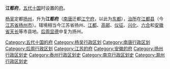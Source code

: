 '''江都府'''，[[五代十国|五代十国]]时设置的[[府_(行政区划)|府]]。

[[杨吴|杨吴]]定都[[扬州_(古代)|扬州]]，升为'''江都府'''（[[南唐|南唐]]迁都[[江宁府|江宁府]]，以此为[[东都|东都]]），[[治所|治所]]在[[江都县|江都县]]（今[[江苏省|江苏省]][[扬州市|扬州市]]）。辖境相当今江苏省扬州、[[江都区|江都]]、[[高邮市|高邮]]、[[仪征市|仪征]]、[[兴化市|兴化]]、[[六合区|六合]]和[[安徽省|安徽省]][[天长市|天长]]等市县地。[[后周|后周]][[显德|显德]]中复为扬州。 

{{十國行政區劃|nocat}}

{{五代十国行政区划小作品}}
[[Category:五代十国的府|Category:五代十国的府]]
[[Category:杨吴行政区划|Category:杨吴行政区划]]
[[Category:南唐行政区划|Category:南唐行政区划]]
[[Category:后周行政区划|Category:后周行政区划]]
[[Category:江苏的府|Category:江苏的府]]
[[Category:安徽的府|Category:安徽的府]]
[[Category:扬州行政区划史|Category:扬州行政区划史]]
[[Category:泰州行政区划史|Category:泰州行政区划史]]
[[Category:南京行政区划史|Category:南京行政区划史]]
[[Category:滁州行政区划史|Category:滁州行政区划史]]